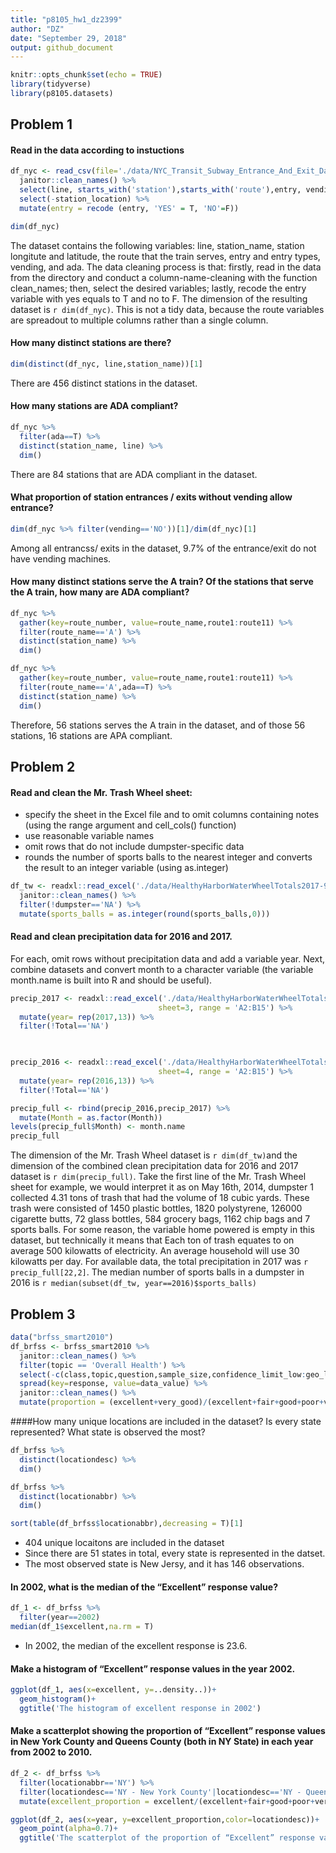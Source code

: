 ```yaml
---
title: "p8105_hw1_dz2399"
author: "DZ"
date: "September 29, 2018"
output: github_document
---
```


```r
knitr::opts_chunk$set(echo = TRUE)
library(tidyverse)
library(p8105.datasets)
```

## Problem 1

#### Read in the data according to instuctions
```r
df_nyc <- read_csv(file='./data/NYC_Transit_Subway_Entrance_And_Exit_Data.csv') %>%
  janitor::clean_names() %>%
  select(line, starts_with('station'),starts_with('route'),entry, vending,ada,entrance_type) %>% 
  select(-station_location) %>% 
  mutate(entry = recode (entry, 'YES' = T, 'NO'=F))

dim(df_nyc)
```

 The dataset contains the following variables: line, station_name, station longitute and latitude, the route that the train serves, entry and entry types, vending, and ada. The data cleaning process is that: firstly, read in the data from the directory and conduct a column-name-cleaning with the function clean_names; then, select the desired variables; lastly, recode the entry variable with yes equals to T and no to F. The dimension of the resulting dataset is `r dim(df_nyc)`. This is not a tidy data, because the route variables are spreadout to multiple columns rather than a single column.

#### How many distinct stations are there?
```r
dim(distinct(df_nyc, line,station_name))[1]
```
There are 456 distinct stations in the dataset.

#### How many stations are ADA compliant?
```r
df_nyc %>% 
  filter(ada==T) %>% 
  distinct(station_name, line) %>% 
  dim()
```
There are 84 stations that are ADA compliant in the dataset.

#### What proportion of station entrances / exits without vending allow entrance?
```r
dim(df_nyc %>% filter(vending=='NO'))[1]/dim(df_nyc)[1]
```
Among all entrancss/ exits  in the dataset, 9.7% of the entrance/exit do not have vending machines.

#### How many distinct stations serve the A train? Of the stations that serve the A train, how many are ADA compliant?
```r
df_nyc %>% 
  gather(key=route_number, value=route_name,route1:route11) %>% 
  filter(route_name=='A') %>% 
  distinct(station_name) %>% 
  dim()

df_nyc %>% 
  gather(key=route_number, value=route_name,route1:route11) %>% 
  filter(route_name=='A',ada==T) %>% 
  distinct(station_name) %>% 
  dim()
```
Therefore, 56 stations serves the A train in the dataset, and of those 56 stations, 16 stations are APA compliant. 

## Problem 2

#### Read and clean the Mr. Trash Wheel sheet:

* specify the sheet in the Excel file and to omit columns containing notes (using the range argument and  cell_cols() function)
* use reasonable variable names
* omit rows that do not include dumpster-specific data
* rounds the number of sports balls to the nearest integer and converts the result to an integer variable (using  as.integer)

```r
df_tw <- readxl::read_excel('./data/HealthyHarborWaterWheelTotals2017-9-26.xlsx',range='A2:N258') %>% 
  janitor::clean_names() %>% 
  filter(!dumpster=='NA') %>% 
  mutate(sports_balls = as.integer(round(sports_balls,0)))
```

#### Read and clean precipitation data for 2016 and 2017. 
For each, omit rows without precipitation data and add a variable year. Next, combine datasets and convert month to a character variable (the variable month.name is built into R and should be useful).
```r
precip_2017 <- readxl::read_excel('./data/HealthyHarborWaterWheelTotals2017-9-26.xlsx',
                                 sheet=3, range = 'A2:B15') %>% 
  mutate(year= rep(2017,13)) %>% 
  filter(!Total=='NA') 
  


precip_2016 <- readxl::read_excel('./data/HealthyHarborWaterWheelTotals2017-9-26.xlsx',
                                 sheet=4, range = 'A2:B15') %>% 
  mutate(year= rep(2016,13)) %>% 
  filter(!Total=='NA')

precip_full <- rbind(precip_2016,precip_2017) %>% 
  mutate(Month = as.factor(Month))
levels(precip_full$Month) <- month.name
precip_full
```

The dimension of the Mr. Trash Wheel dataset is `r dim(df_tw)`and the dimension of the combined clean precipitation data for 2016 and 2017 dataset is `r dim(precip_full)`. Take the first line of the Mr. Trash Wheel sheet for example, we would interpret it as on May 16th, 2014, dumpster 1 collected 4.31 tons of trash that had the volume of 18 cubic yards. These trash were consisted of 1450 plastic bottles, 1820 polystyrene, 126000 cigarette butts, 72 glass bottles, 584 grocery bags, 1162 chip bags and 7 sports balls. For some reason, the variable home powered is empty in this dataset, but technically it means that Each ton of trash equates to on average 500 kilowatts of electricity.  An average household will use 30 kilowatts per day.
For available data, the total precipitation in 2017 was `r precip_full[22,2]`. The median number of sports balls in a dumpster in 2016 is `r median(subset(df_tw, year==2016)$sports_balls) `

## Problem 3
```r
data("brfss_smart2010")
df_brfss <- brfss_smart2010 %>% 
  janitor::clean_names() %>% 
  filter(topic == 'Overall Health') %>% 
  select(-c(class,topic,question,sample_size,confidence_limit_low:geo_location)) %>%
  spread(key=response, value=data_value) %>% 
  janitor::clean_names() %>% 
  mutate(proportion = (excellent+very_good)/(excellent+fair+good+poor+very_good) )
```

####How many unique locations are included in the dataset? Is every state represented?  What state is observed the most?
```r
df_brfss %>% 
  distinct(locationdesc) %>% 
  dim()

df_brfss %>% 
  distinct(locationabbr) %>% 
  dim()

sort(table(df_brfss$locationabbr),decreasing = T)[1]
```
* 404 unique locaitons are included in the dataset
* Since there are 51 states in total, every state is represented in the datset.
* The most observed state is New Jersy, and it has 146 observations.


#### In 2002, what is the median of the “Excellent” response value?
```r
df_1 <- df_brfss %>% 
  filter(year==2002) 
median(df_1$excellent,na.rm = T)
```
* In 2002, the median of the excellent response is 23.6.

#### Make a histogram of “Excellent” response values in the year 2002.
```r
ggplot(df_1, aes(x=excellent, y=..density..))+
  geom_histogram()+
  ggtitle('The histogram of excellent response in 2002')
```

#### Make a scatterplot showing the proportion of “Excellent” response values in New York County and Queens County (both in NY State) in each year from 2002 to 2010.
```r
df_2 <- df_brfss %>% 
  filter(locationabbr=='NY') %>% 
  filter(locationdesc=='NY - New York County'|locationdesc=='NY - Queens County') %>% 
  mutate(excellent_proportion = excellent/(excellent+fair+good+poor+very_good))

ggplot(df_2, aes(x=year, y=excellent_proportion,color=locationdesc))+
  geom_point(alpha=0.7)+
  ggtitle('The scatterplot of the proportion of “Excellent” response values in New York County and Queens County from 2002 to 2010.')
```

